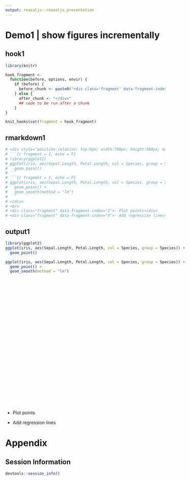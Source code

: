 ```yaml
---
output: revealjs::revealjs_presentation
---
```


# Demo1 | show figures incrementally

## hook1

```r
library(knitr)

hook_fragment <-
  function(before, options, envir) {
    if (before) {
      before_chunk <- paste0("<div class='fragment' data-fragment-index='", options$fragment,"' style='position:absolute;top:0;left:0'>")
    } else {
      after_chunk <- "</div>"
      ## code to be run after a chunk
    }
}

knit_hooks$set(fragment = hook_fragment)
```


## rmarkdown1

```r
# <div style="position:relative; top:0px; width:700px; height:500px; margin:0 auto;">
# ```{r fragment = 1, echo = F}
# library(ggplot2)
# ggplot(iris, aes(Sepal.Length, Petal.Length, col = Species, group = Species)) +
#   geom_point()
# ```
# ```{r fragment = 3, echo = F}
# ggplot(iris, aes(Sepal.Length, Petal.Length, col = Species, group = Species)) +
#   geom_point() +
#   geom_smooth(method = "lm")
# ```
# </div>
# <br>
# <div class="fragment" data-fragment-index="2">- Plot points</div>
# <div class="fragment" data-fragment-index="4">- Add regression lines</div>
```

## output1

<div style="position:relative; top:0px; width:700px; height:500px; margin:0 auto;">
```r
library(ggplot2)
ggplot(iris, aes(Sepal.Length, Petal.Length, col = Species, group = Species)) +
  geom_point()
```
```r
ggplot(iris, aes(Sepal.Length, Petal.Length, col = Species, group = Species)) +
  geom_point() +
  geom_smooth(method = "lm")
```
</div>
<br>
<div class="fragment" data-fragment-index="2">- Plot points</div>
<div class="fragment" data-fragment-index="4">- Add regression lines</div>

# Appendix

## Session Information

```r
devtools::session_info()
```